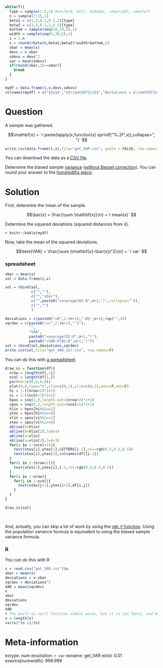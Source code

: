 ```r
while(T){
  type = sample(1:5,1) #uniform, bell, bimodal, skewright, skewleft
  n = sample(7:15,1)
  beta1 = c(1,3,0.2,0.5,2)[type]
  beta2 = c(1,3,0.2,2,0.5)[type]
  bottom = sample(seq(20,70,5),1)
  width = sample(seq(5,30,5),1)
  i = 1:n
  x = round(rbeta(n,beta1,beta2)*width+bottom,2)
  xbar = mean(x)
  devs = x-xbar
  sdevs = devs^2
  var = mean(sdevs)
  if(round(xbar,2)==xbar){
    break
  }
}

mydf = data.frame(i,x,devs,sdevs)
colnames(mydf) = c("$$i$$","$$\\mathbf{x}$$","deviations = $\\mathbf{x}-\\bar{x}$","SqrDev = $(\\mathbf{x}-\\bar{x})^2$")
```


Question
========

A sample was gathered. 

$$\mathbf{x} = `r paste(lapply(x,function(x) sprintf("%.2f",x)),collapse=", ")` $$


```r
write.csv(data.frame(i,x),file="get_VAR.csv", quote = FALSE, row.names = FALSE)
```

You can download the data as a [CSV file](get_VAR.csv).

Determine the biased sample [variance](https://en.wikipedia.org/wiki/Variance#Sample_variance){target="blank"} ([without Bessel correction](https://en.wikipedia.org/wiki/Bessel's_correction#Formula){target="blank"}).  You can round your answer to the [hundredths place](https://en.wikipedia.org/wiki/Orders_of_magnitude_(numbers)#10%E2%88%922){target="blank"}.


Solution
========

First, determine the mean of the sample.

$$\bar{x} = \frac{\sum \mathbf{x}}{n} =`r mean(x)` $$

Determine the squared deviations (squared distances from $\bar{x}$).

`r knitr::kable(mydf)`


Now, take the mean of the squared deviations.

$$\text{VAR} = \frac{\sum (\mathbf{x}-\bar{x})^2}{n} = `r var` $$

### spreadsheet

```r
xbar = mean(x)
sol = data.frame(i,x)

sol = rbind(sol,
            c("",""),
            c("","xbar"),
            c("",paste0("=average(B2:B",n+1,")",collapse="")),
            c("","")
            )

deviations = c(paste0("=B",2:(n+1),"-B$",n+4),rep("",4))
sqrdev = c(paste0("=C",2:(n+1),"^2"),
           "",
           "VAR",
           paste0("=average(D2:D",n+1,")"),
           paste0("=VAR.P(B2:B",n+1,")"))
sol = cbind(sol,deviations,sqrdev)
write.csv(sol,file="get_VAR_sol.csv", row.names=F)

```

You can do this with [a spreadsheet](get_VAR_sol.csv).

```r
draw_ss = function(df){
  nrow = length(df[,1])
  ncol = length(df[1,])
  par(mar=c(0,0,0,0))
  plot(0,0,type="n",xlim=c(0,1),ylim=c(0,1),axes=F,ann=F)
  hi = 1:((nrow+2)*2+1)
  vi = 1:((ncol+1)*2+1)
  hpos = seq(1,0,length.out=(nrow+2)*2+1)
  vpos = seq(0,1,length.out=(ncol+1)*2+1)
  hlin = hpos[hi%%2==1]
  ytex = hpos[hi%%2==0]
  vlin = vpos[vi%%2==1]
  xtex = vpos[vi%%2==0]
  abline(h=hlin)
  abline(h=hlin[2],lwd=3)
  abline(v=vlin)
  abline(v=vlin[2],lwd=3)
  for(i in 2:(ncol+1)){
    text(xtex[i],ytex[1],LETTERS[i-1],col=rgb(0.5,0.5,0.5))
    text(xtex[i],ytex[2],colnames(df)[i-1])
  }    
  for(i in 2:(nrow+2)){
    text(xtex[1],ytex[i],i-1,col=rgb(0.5,0.5,0.5))
  }
  for(i in 1:nrow){
    for(j in 1:ncol){
      text(xtex[j+1],ytex[i+2],df[i,j])
    }
  }
}

draw_ss(sol)
```
\

And, actually, you can skip a lot of work by using the [`VAR.P` function](https://wiki.openoffice.org/wiki/Documentation/How_Tos/Calc:_VARP_function){target="blank"}. Using the population variance formula is equivalent to using the biased sample variance formula.


### R

You can do this with R

```r
x = read.csv("get_VAR.csv")$x
xbar = mean(x)
deviations = x-xbar
sqrdev = deviations^2
VAR = mean(sqrdev)
x
xbar
deviations
sqrdev
VAR
# The built-in var() function almost works, but it is too fancy, and makes a Bessel correction. To use it, we need to undo the Bessel correction.
n = length(x)
var(x)*(n-1)/(n)
```


Meta-information
================
extype: num
exsolution: `r var`
exname: get_VAR
extol: 0.01
exextra[numwidth]: 999.999